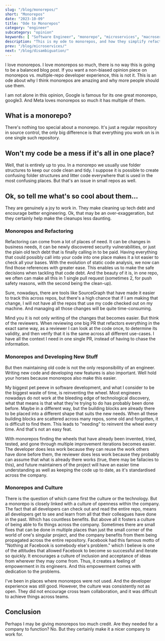 ```yaml
---
slug: "/blog/monorepos/"
short: "Monorepos"
date: "2023-10-09"
title: "Ode to Monorepos"
category: "engineer"
subcategory: "opinion"
keywords: [ "Software Engineer", "monorepo", "microservices", "macroservice", "monoservice","monorepository", "engineering", "source control", "engineering productivity", "single repository", "code reuse", "prevent wheel reinvention", "developer culture", "open culture", "refactoring", "codemods", "tech debt", "security vulnerability"]
description: "This is my ode to monorepos, and how they simplify refactors, prevent duplicate work, and foster open culture."
prev: "/blog/microservices/"
next: "/blog/disambiguation/"
---
```



I love monorepos. I love monorepos so much, there is no way this is going to be a balanced blog post. If you want a non-biased opinion piece on monorepos vs. multiple-repo developer experience, this is not it. This is an ode about why I think monorepos are amazing and why more people should use them.

I am not alone in this opinion, Google is famous for its one great monorepo, google3. And Meta loves monorepos so much it has multiple of them. 

## What is a monorepo?
There's nothing too special about a monorepo. It's just a regular repository in source control, the only big difference is that everything you work on is in one single such repository. 

## Won't my code be a mess if it's all in one place?
Well, that is entirely up to you. In a monorepo we usually use folder structures to keep our code clean and tidy. I suppose it is possible to create confusing folder structures and litter code everywhere that is used in the most confusing places. But that's an issue in small repos as well. 

## Ok, so tell me what's so cool about them...
They are genuinely a joy to work in. They make cleaning up tech debt and encourage better engineering. Ok, that may be an over-exaggeration, but they certainly help make the cleanups less daunting.

### Monorepos and Refactoring
Refactoring can come from a lot of places of need. It can be changes in business needs, it can be newly discovered security vulnerabilities, or just the plain old tech debt that is finally calling in to be paid. Having everything that could possibly call into your code into one place makes it a lot easier to check all your bases. With the evolution of static code analysis, we now can find those references with greater ease. This enables us to make the safe decisions when tackling that code debt. And the beauty of it is, in one repo, we often can make all this in 1 single pull request (sometimes 2, for push safety reasons, with the second being the clean-up).

Sure, nowadays, there are tools like SourceGraph that have made it easier to track this across repos, but there's a high chance that if I am making that change, I will not have all the repos that use my code checked out on my machine. And managing all those changes will be quite time-consuming.

Mind you it is not only writing of the changes that becomes easier. But think of the reviewers. When reviewing one big PR that refactors everything in the exact same way, as a reviewer I can look at the code once, to determine its validity, and then verify that it is the same across all different use-cases. I have all the context I need in one single PR, instead of having to chase the information.

### Monorepos and Developing New Stuff
But then maintaining old code is not the only responsibility of an engineer. Writing new code and developing new features is also important. Well hold your horses because monorepos also make this easier. 

My biggest pet peeve in software development, and what I consider to be the biggest waste of time, is reinventing the wheel. Most engineers nowadays do not work at the bleeding edge of technological discovery, what that means is that what they're trying to do has probably been done before. Maybe in a different way, but the building blocks are already there to be placed into a different shape that suits the new needs. When all these building blocks are scattered across many repos, some old and forgotten, it is difficult to find them. This leads to "needing" to reinvent the wheel every time. And that's not an easy feat. 

With monorepos finding the wheels that have already been invented, tried, tested, and gone through multiple improvement iterations becomes easier. The developer does less work because they can reuse the work others have done before them, the reviewer does less work because they probably can assume that what is already there works (true, there may be fallacies to this), and future maintainers of the project will have an easier time understanding as well as keeping the code up to date, as it's standardised across the company.

### Monorepos and Culture
There is the question of which came first the culture or the technology. But a monorepo is closely linked with a culture of openness within the company. The fact that all developers can check out and read the entire repo, means all developers get to see and learn from all that their colleagues have done in the past. Which has countless benefits. But above all it fosters a culture of being able to fix things across the company. Sometimes there are small fixes that can be done in multiple places than just the small corner of the world of one's singular project, and the company benefits from them being propagated across the entire repository. Facebook had this famous motto of "Nothing at Facebook is somebody else's problem." which I believe is one of the attitudes that allowed Facebook to become so successful and iterate so quickly. It encourages a culture of inclusion and acceptance of ideas from wherever they may come from. Thus, it creates a feeling of empowerment in its engineers. And this empowerment comes with dedication to the problems. 

I've been in places where monorepos were not used. And the developer experience was still good. However, the culture was consistently not as open. They did not encourage cross team collaboration, and it was difficult to achieve things across teams.

## Conclusion
Perhaps I may be giving monorepos too much credit. Are they needed for a company to function? No. But they certainly make it a nicer company to work for.

<AuthorCard/>